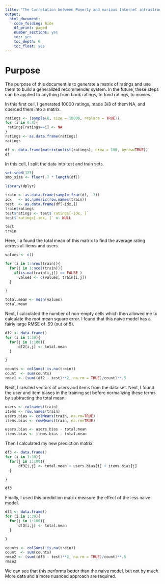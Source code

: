 ```yaml
---
title: "The Correlation between Poverty and various Internet infrastructure indicators"
output:
  html_document:
    code_folding: hide
    df_print: paged
    number_sections: yes
    toc: yes
    toc_depth: 6
    toc_float: yes
---
```



# Purpose

The purpose of this document is to generate a matrix of ratings and use them to build a generalized recommender system. In the future, these steps can be applied to anything from book ratings, to food ratings, to movies. 

In this first cell, I generated 10000 ratings, made 3/8 of them NA, and coerced them into a matrix.

```r
ratings <- (sample(8, size = 10000, replace = TRUE))
for (i in 6:8){
 ratings[ratings==i] <- NA 
}
ratings <- as.data.frame(ratings)
ratings

df <- data.frame(matrix(unlist(ratings), nrow = 100, byrow=TRUE))
df
```

In this cell, I split the data into test and train sets.

```r
set.seed(123)
smp_size <- floor(.7 * length(df))

library(dplyr)

train <- as.data.frame(sample_frac(df, .7))
idx   <- as.numeric(row.names(train)) 
test  <- as.data.frame(df[-idx,])
train$ratings
test$ratings <- test$`ratings[-idx, ]`
test$`ratings[-idx, ]` <- NULL

test
train
```

Here, I a found the total mean of this matrix to find the average rating across all items and users.

```r
values <- c()

for (i in 1:nrow(train)){
  for(j in 1:ncol(train)){
    if(is.na(train[i,j]) == FALSE )
      values <- c(values, train[i,j])
  }

}

total.mean <- mean(values)
total.mean

```

Next, I calculated the number of non-empty cells which then allowed me to calculate the root mean square error. I found that this naive model has a fairly large RMSE of .99 (out of 5). 

```r
df2 <- data.frame()
for (i in 1:30){
  for(j in 1:100){
      df2[i,j] <- total.mean
  }

}

counts <- colSums(!is.na(train))
count  <- sum(counts)
rmse1 <- (sum((df2 - test)**2, na.rm = TRUE)/count)**.5
```


Next, I created vectors of users and items from the data set. Next, I found the user and item biases in the training set before normalizing these terms by subtracting the total mean.
```r

users <- colnames(train)
items <- row.names(train)
users.bias <- colMeans(train, na.rm=TRUE)
items.bias <- rowMeans(train, na.rm=TRUE)

users.bias <- users.bias - total.mean
items.bias <- items.bias - total.mean
```

Then I calculated my new prediction matrix.

```r

df3 <- data.frame()
for (i in 1:30){
  for(j in 1:100){
      df3[i,j] <- total.mean + users.bias[i] + items.bias[j]
  }

}

df3
```

Finally, I used this prediction matrix measure the effect of the less naive model.

```r
df3 <- data.frame()
for (i in 1:30){
  for(j in 1:100){
      df3[i,j] <- total.mean
  }

}

counts <- colSums(!is.na(train))
count  <- sum(counts)
rmse2 <- (sum((df3 - test)**2, na.rm = TRUE)/count)**.5
rmse2
```

We can see that this performs better than the naive model, but not by much. More data and a more nuanced approach are required.